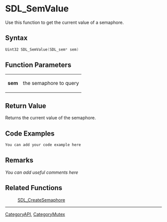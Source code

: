 
= SDL_SemValue =
Use this function to get the current value of a semaphore.


== Syntax ==
<syntaxhighlight lang='c++'>
Uint32 SDL_SemValue(SDL_sem* sem)
</syntaxhighlight>

== Function Parameters ==
{|
|'''sem'''
|the semaphore to query
|}

== Return Value ==
Returns the current value of the semaphore.

== Code Examples ==
<syntaxhighlight lang='c++'>
You can add your code example here
</syntaxhighlight>

== Remarks ==
''You can add useful comments here''

== Related Functions ==
:[[SDL_CreateSemaphore]]

----
[[CategoryAPI]], [[CategoryMutex]]
